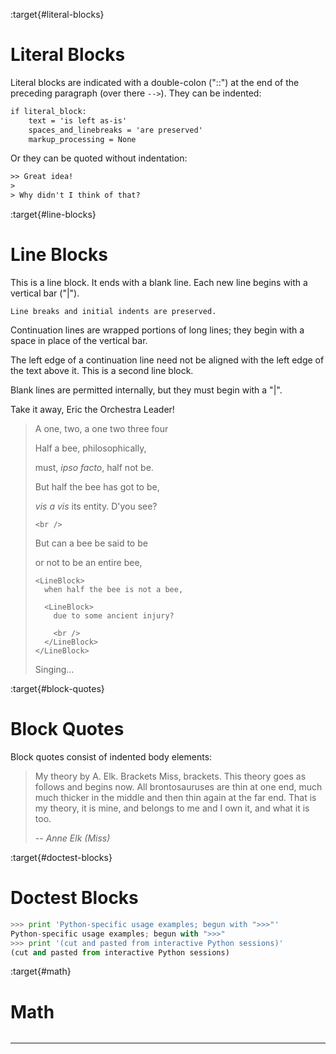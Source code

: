 :target{#literal-blocks}

# Literal Blocks

Literal blocks are indicated with a double-colon ("::") at the end of
the preceding paragraph (over there `-->`).  They can be indented:

```default
if literal_block:
    text = 'is left as-is'
    spaces_and_linebreaks = 'are preserved'
    markup_processing = None
```

Or they can be quoted without indentation:

```default
>> Great idea!
>
> Why didn't I think of that?
```

:target{#line-blocks}

# Line Blocks

<LineBlock>
  This is a line block.  It ends with a blank line.

  <LineBlock>
    Each new line begins with a vertical bar ("|").

    Line breaks and initial indents are preserved.
  </LineBlock>

  Continuation lines are wrapped portions of long lines;
  they begin with a space in place of the vertical bar.

  <LineBlock>
    The left edge of a continuation line need not be aligned with
    the left edge of the text above it.
  </LineBlock>
</LineBlock>

<LineBlock>
  This is a second line block.

  <br />

  Blank lines are permitted internally, but they must begin with a "|".
</LineBlock>

Take it away, Eric the Orchestra Leader!

> <LineBlock>
>   A one, two, a one two three four
>
>   <br />
>
>   Half a bee, philosophically,
>
>   <LineBlock>
>     must, <em>ipso facto</em>, half not be.
>   </LineBlock>
>
>   But half the bee has got to be,
>
>   <LineBlock>
>     <em>vis a vis</em> its entity.  D'you see?
>
>     <br />
>   </LineBlock>
>
>   But can a bee be said to be
>
>   <LineBlock>
>     or not to be an entire bee,
>
>     <LineBlock>
>       when half the bee is not a bee,
>
>       <LineBlock>
>         due to some ancient injury?
>
>         <br />
>       </LineBlock>
>     </LineBlock>
>   </LineBlock>
>
>   Singing...
> </LineBlock>

:target{#block-quotes}

# Block Quotes

Block quotes consist of indented body elements:

> My theory by A. Elk.  Brackets Miss, brackets.  This theory goes
> as follows and begins now.  All brontosauruses are thin at one
> end, much much thicker in the middle and then thin again at the
> far end.  That is my theory, it is mine, and belongs to me and I
> own it, and what it is too.
>
> <em className="attribution">-- Anne Elk (Miss)</em>

:target{#doctest-blocks}

# Doctest Blocks

```python
>>> print 'Python-specific usage examples; begun with ">>>"'
Python-specific usage examples; begun with ">>>"
>>> print '(cut and pasted from interactive Python sessions)'
(cut and pasted from interactive Python sessions)
```

:target{#math}

# Math

<Math>
  $$
  α_t(i) = P(O_1, O_2, … O_t, q_t = S_i λ)
  $$
</Math>

<hr width={50} size={10} />

